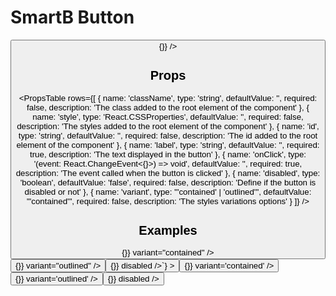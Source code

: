 
# SmartB Button

<ThemeContextProvider theme={myTheme}>
  <Button
    style={{ margin: '20px auto', display: 'block', position: 'relative' }}
    label={'click me'}
    onClick={() => {}}
  />
</ThemeContextProvider>

## Props

<PropsTable
  rows={[
    {
      name: 'className',
      type: 'string',
      defaultValue: '',
      required: false,
      description: 'The class added to the root element of the component'
    },
    {
      name: 'style',
      type: 'React.CSSProperties',
      defaultValue: '',
      required: false,
      description: 'The styles added to the root element of the component'
    },
    {
      name: 'id',
      type: 'string',
      defaultValue: '',
      required: false,
      description: 'The id added to the root element of the component'
    },
    {
      name: 'label',
      type: 'string',
      defaultValue: '',
      required: true,
      description: 'The text displayed in the button'
    },
    {
      name: 'onClick',
      type: '(event: React.ChangeEvent<{}>) => void',
      defaultValue: '',
      required: true,
      description: 'The event called when the button is clicked'
    },
    {
      name: 'disabled',
      type: 'boolean',
      defaultValue: 'false',
      required: false,
      description: 'Define if the button is disabled or not'
    },
    {
      name: 'variant',
      type: "'contained' | 'outlined'",
      defaultValue: "'contained'",
      required: false,
      description: 'The styles variations options'
    }
  ]}
/>

## Examples

<ThemeContextProvider theme={myTheme}>
  <Preview
    code={` <Button
    style={{ margin: '20px'}}
    label={"contained"}
    onClick={() => {}}
    variant="contained"
/>
<Button
    style={{ margin: '20px'}}
    label={"outlined"}
    onClick={() => {}}
    variant="outlined"
/>
<Button
    style={{ margin: '20px'}}
    label={"disabled"}
    onClick={() => {}}
    disabled
/>`}
  >
    <Button
      style={{ margin: '20px' }}
      label={'contained'}
      onClick={() => {}}
      variant='contained'
    />
    <Button
      style={{ margin: '20px' }}
      label={'outlined'}
      onClick={() => {}}
      variant='outlined'
    />
    <Button
      style={{ margin: '20px' }}
      label={'disabled'}
      onClick={() => {}}
      disabled
    />
  </Preview>
</ThemeContextProvider>
